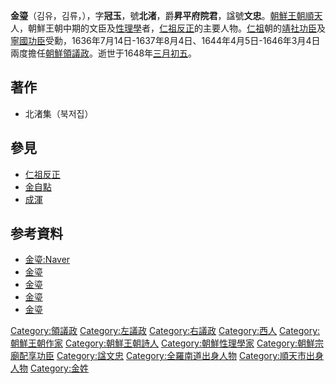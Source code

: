 {{Citation style|time=2012-02-12T11:53:29+00:00}}
{{No footnotes|time=2012-02-12T11:53:29+00:00}}
{{Infobox Korean name
|hangul=김유，김류
|hanja=金瑬
|rr=Gim Yu，Gim Ryu
|mr=Kim Yu，Kim Ryu
|hangulja=관옥
|hanjaja=冠玉
|rrja=Gwanog
|mrja=Gwanok
|hangulho=북저
|hanjaho=北渚
|rrho=Boogjeo
|mrho=Bookjeo
|tablewidth=265
|color=lavender
}}
{{儒學}}
'''金瑬'''（김유，김류，{{bd|1571年||1648年||catIdx=K}}），字'''冠玉'''，號'''北渚'''，爵'''昇平府院君'''，諡號'''文忠'''。[[朝鮮王朝|朝鮮王朝]][[順天|順天]]人，朝鮮王朝中期的文臣及[[性理學|性理學]]者，[[仁祖反正|仁祖反正]]的主要人物。[[朝鮮仁祖|仁祖]]朝的[[靖社功臣|靖社功臣]]及[[寧國功臣|寧國功臣]]受勳，1636年7月14日-1637年8月4日、1644年4月5日-1646年3月4日兩度擔任[[朝鮮|朝鮮]][[領議政|領議政]]。逝世于1648年[[三月初五|三月初五]]。


== 著作 ==
* 北渚集（북저집）

== 參見 ==
* [[仁祖反正|仁祖反正]]
* [[金自點|金自點]]
* [[成渾|成渾]]

== 参考資料 ==
* [http://100.naver.com/100.nhn?docid=31843 金瑬:Naver] {{Wayback|url=http://100.naver.com/100.nhn?docid=31843 |date=20190701074855 }}
* [http://koreandb.nate.com/history/people/detail?sn=10670 金瑬]{{dead link|date=2018年4月 |bot=InternetArchiveBot |fix-attempted=yes }}
* [http://people.aks.ac.kr/front/tabCon/ppl/pplView.aks?pplId=PPL_6JOb_A1571_1_0001523 金瑬] {{Wayback|url=http://people.aks.ac.kr/front/tabCon/ppl/pplView.aks?pplId=PPL_6JOb_A1571_1_0001523 |date=20160307062510 }}
* [http://terms.naver.com/entry.nhn?docId=552063 金瑬] {{Wayback|url=http://terms.naver.com/entry.nhn?docId=552063 |date=20190701074855 }}
* [http://100.daum.net/encyclopedia/view.do?docid=b03g1810a 金瑬]{{Dead link|date=2018年8月 |bot=InternetArchiveBot |fix-attempted=yes }}

{{領議政}}
{{左議政}}
{{右議政}}
{{korea-bio-stub}}

{{DEFAULTSORT:K}}
[[Category:領議政|Category:領議政]]
[[Category:左議政|Category:左議政]]
[[Category:右議政|Category:右議政]]
[[Category:西人|Category:西人]]
[[Category:朝鮮王朝作家|Category:朝鮮王朝作家]]
[[Category:朝鮮王朝詩人|Category:朝鮮王朝詩人]]
[[Category:朝鮮性理學家|Category:朝鮮性理學家]]
[[Category:朝鮮宗廟配享功臣|Category:朝鮮宗廟配享功臣]]
[[Category:諡文忠|Category:諡文忠]]
[[Category:全羅南道出身人物|Category:全羅南道出身人物]]
[[Category:順天市出身人物|Category:順天市出身人物]]
[[Category:金姓|Category:金姓]]